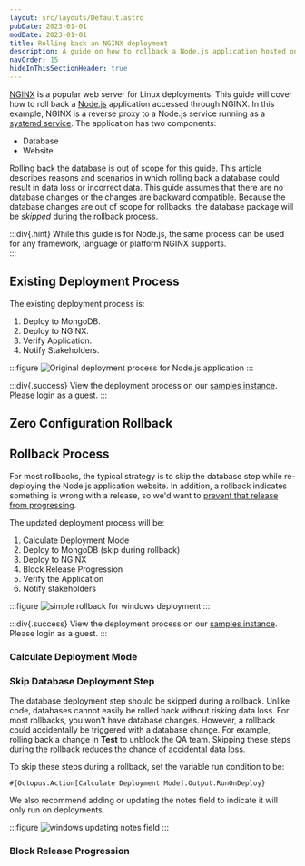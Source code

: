 ```yaml
---
layout: src/layouts/Default.astro
pubDate: 2023-01-01
modDate: 2023-01-01
title: Rolling back an NGINX deployment
description: A guide on how to rollback a Node.js application hosted on NGINX
navOrder: 15
hideInThisSectionHeader: true
---
```


[NGINX](https://nginx.org) is a popular web server for Linux deployments.  This guide will cover how to roll back a [Node.js](https://nodejs.org/en/) application accessed through NGINX.  In this example, NGINX is a reverse proxy to a Node.js service running as a [systemd service](https://wiki.debian.org/systemd/Services). The application has two components:

- Database
- Website

Rolling back the database is out of scope for this guide.  This [article](https://octopus.com/blog/database-rollbacks-pitfalls) describes reasons and scenarios in which rolling back a database could result in data loss or incorrect data.  This guide assumes that there are no database changes or the changes are backward compatible. Because the database changes are out of scope for rollbacks, the database package will be *skipped* during the rollback process.

:::div{.hint}
While this guide is for Node.js, the same process can be used for any framework, language or platform NGINX supports.  
:::

## Existing Deployment Process

The existing deployment process is:

1. Deploy to MongoDB.
1. Deploy to NGINX.
1. Verify Application.
1. Notify Stakeholders.

:::figure
![Original deployment process for Node.js application](/docs/deployments/patterns/rollbacks/nginx/images/rollback-nginx-original-process.png)
:::

:::div{.success}
View the deployment process on our [samples instance](https://samples.octopus.app/app#/Spaces-762/projects/01-octofx-original/deployments/process).  Please login as a guest.
:::

## Zero Configuration Rollback

<ZeroConfigRollback />

## Rollback Process

For most rollbacks, the typical strategy is to skip the database step while re-deploying the Node.js application website.  In addition, a rollback indicates something is wrong with a release, so we'd want to [prevent that release from progressing](/docs/releases/prevent-release-progression).

The updated deployment process will be:

1. Calculate Deployment Mode
1. Deploy to MongoDB (skip during rollback)
1. Deploy to NGINX
1. Block Release Progression
1. Verify the Application
1. Notify stakeholders

:::figure
![simple rollback for windows deployment](/docs/deployments/patterns/rollbacks/nginx/images/rollback-nginx-simple-rollback.png)
:::

:::div{.success}
View the deployment process on our [samples instance](https://samples.octopus.app/app#/Spaces-762/projects/bestbags-rollback/deployments/process).  Please login as a guest.
:::

### Calculate Deployment Mode

<CalculateDeploymentMode />

### Skip Database Deployment Step

The database deployment step should be skipped during a rollback.  Unlike code, databases cannot easily be rolled back without risking data loss.  For most rollbacks, you won't have database changes.  However, a rollback could accidentally be triggered with a database change.  For example, rolling back a change in **Test** to unblock the QA team.   Skipping these steps during the rollback reduces the chance of accidental data loss.  

To skip these steps during a rollback, set the variable run condition to be:

```
#{Octopus.Action[Calculate Deployment Mode].Output.RunOnDeploy}
```

We also recommend adding or updating the notes field to indicate it will only run on deployments.

:::figure
![windows updating notes field](/docs/deployments/patterns/rollbacks/nginx/images/rollback-nginx-notes-field.png)
:::

### Block Release Progression

<PreventReleaseProgression />